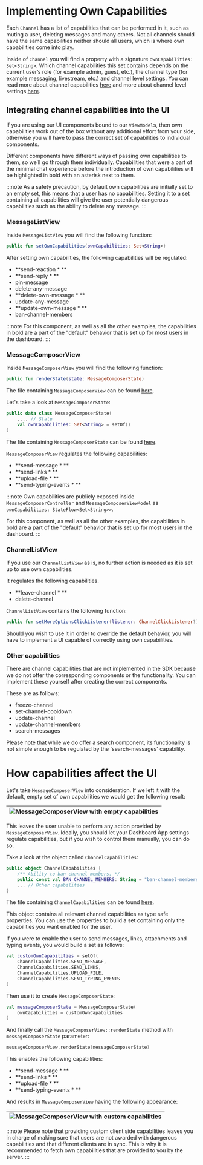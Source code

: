 # Implementing Own Capabilities

Each `Channel` has a list of capabilities that can be performed in it, such as muting a user, deleting messages and many
others. Not all channels should have the same capabilities neither should all users, which is where own capabilities
come into play.

Inside of `Channel` you will find a property with a signature `ownCapabilities: Set<String>`. Which channel capabilities
this set contains depends on the current user’s role (for example admin, guest, etc.), the channel type (for example messaging,
livestream, etc.) and channel level settings. You can read more about channel
capabilities [here](https://getstream.io/chat/docs/android/channel_capabilities/?language=kotlin) and more about channel
level settings [here](https://getstream.io/chat/docs/android/channel-level_settings/).

## Integrating channel capabilities into the UI

If you are using our UI components bound to our `ViewModel`s, then own capabilities work out of the box without any
additional effort from your side, otherwise you will have to pass the correct set of capabilities to individual components.

Different components have different ways of passing own capabilities to them, so we’ll go through them individually.
Capabilities that were a part of the minimal chat experience before the introduction of own capabilities will be highlighted in bold with an asterisk next to them.

:::note
As a safety precaution, by default own capabilities are initially set to an empty set, this means that a user has no capabilities. Setting it to a set containing all capabilities will give the user potentially dangerous capabilities such as the ability to delete any message.
:::

### MessageListView

Inside `MessageListView` you will find the following function:

```kotlin
public fun setOwnCapabilities(ownCapabilities: Set<String>)
```

After setting own capabilities, the following capabilities will be regulated:

- **send-reaction * **
- **send-reply * **
- pin-message
- delete-any-message
- **delete-own-message * **
- update-any-message
- **update-own-message * **
- ban-channel-members

:::note
For this component, as well as all the other examples, the capabilities in bold are a part of the "default" behavior that is set up for most users in the dashboard.
:::

### MessageComposerView

Inside `MessageComposerView` you will find the following function:

```kotlin
public fun renderState(state: MessageComposerState)
```

The file containing `MessageComposerView` can be found [here](https://github.com/GetStream/stream-chat-android/blob/main/stream-chat-android-ui-components/src/main/kotlin/io/getstream/chat/android/ui/feature/messages/composer/MessageComposerView.kt).

Let's take a look at `MessageComposerState`:

```kotlin
public data class MessageComposerState(
    ..., // State
    val ownCapabilities: Set<String> = setOf()
)
```

The file containing `MessageComposerState` can be found [here](https://github.com/GetStream/stream-chat-android/blob/main/stream-chat-android-ui-common/src/main/kotlin/io/getstream/chat/android/ui/common/state/messages/composer/MessageComposerState.kt).

`MessageComposerView` regulates the following capabilities:

- **send-message * **
- **send-links * **
- **upload-file * **
- **send-typing-events * **

:::note
Own capabilities are publicly exposed inside `MessageComposerController` and `MessageComposerViewModel` as `ownCapabilities: StateFlow<Set<String>>`.

For this component, as well as all the other examples, the capabilities in bold are a part of the "default" behavior that is set up for most users in the dashboard.
:::

### ChannelListView

If you use our `ChannelListView` as is, no further action is needed as it is set up to use own
capabilities.

It regulates the following capabilities.

- **leave-channel * **
- delete-channel

`ChannelListView` contains the following function:

```kotlin
public fun setMoreOptionsClickListener(listener: ChannelClickListener?)
```

Should you wish to use it in order to override the default behavior, you will have to implement a UI capable of
correctly using own capabilities.

### Other capabilities

There are channel capabilities that are not implemented in the SDK because we do not offer the corresponding components
or the functionality.
You can implement these yourself after creating the correct components.

These are as follows:

- freeze-channel
- set-channel-cooldown
- update-channel
- update-channel-members
- search-messages

Please note that while we do offer a search component, its functionality is not simple enough to be regulated by the 'search-messages' capability.

# How capabilities affect the UI

Let's take `MessageComposerView` into consideration.
If we left it with the default, empty set of own capabilities we would get the following result:

|![MessageComposerView with empty capabilities](../../assets/own_capabilities_message_composer_view_empty_capabilities.png)|
|---|

This leaves the user unable to perform any action provided by `MessageComposerView`.
Ideally, you should let your Dashboard App settings regulate capabilities, but if you wish to control them manually, you can do so.

Take a look at the object called `ChannelCapabilities`:

```kotlin
public object ChannelCapabilities {
    /** Ability to ban channel members. */
    public const val BAN_CHANNEL_MEMBERS: String = "ban-channel-members"
    ... // Other capabilities
}
```
The file containing `ChannelCapabilities` can be found [here](https://github.com/GetStream/stream-chat-android/blob/main/stream-chat-android-client/src/main/java/io/getstream/chat/android/client/models/ChannelCapabilities.kt).

This object contains all relevant channel capabilities as type safe properties.
You can use the properties to build a set containing only the capabilities you want enabled for the user.

If you were to enable the user to send messages, links, attachments and typing events, you would build a set as follows:

```kotlin
val customOwnCapabilities = setOf(
    ChannelCapabilities.SEND_MESSAGE,
    ChannelCapabilities.SEND_LINKS,
    ChannelCapabilities.UPLOAD_FILE,
    ChannelCapabilities.SEND_TYPING_EVENTS
)
```

Then use it to create `MessageComposerState`:

```kotlin
val messageComposerState = MessageComposerState(
    ownCapabilities = customOwnCapabilities
)
```

And finally call the `MessageComposerView::renderState` method with `messageComposerState` parameter:

```kotlin
messageComposerView.renderState(messageComposerState)
```
This enables the following capabilities:

- **send-message * **
- **send-links * **
- **upload-file * **
- **send-typing-events * **

And results in `MessageComposerView` having the following appearance:

|![MessageComposerView with custom capabilities](../../assets/own_capabilities_message_composer_view_with_capabilities.png)|
|---|

:::note
Please note that providing custom client side capabilities leaves you in charge of making sure that users are not awarded with dangerous capabilities and that different clients are in sync.
This is why it is recommended to fetch own capabilities that are provided to you by the server.
:::
